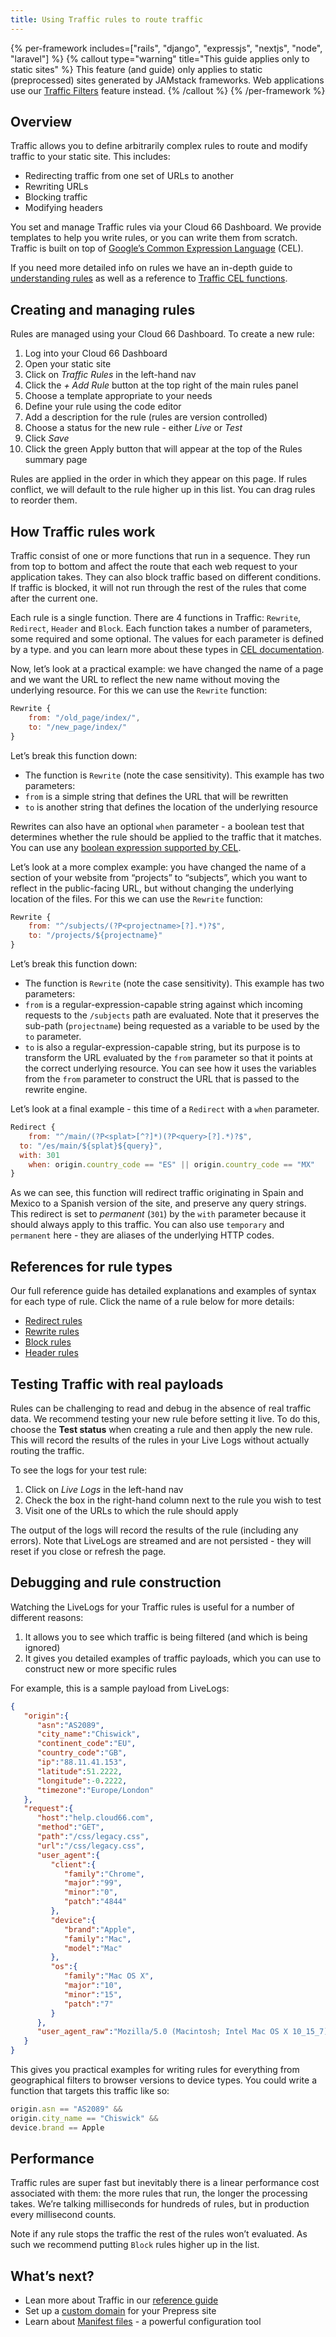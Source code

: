```yaml
---
title: Using Traffic rules to route traffic
---
```


{% per-framework includes=["rails", "django", "expressjs", "nextjs", "node", "laravel"] %}
{% callout type="warning" title="This guide applies only to static sites" %}
This feature (and guide) only applies to static (preprocessed) sites generated by JAMstack frameworks. Web applications use our [Traffic Filters](/docs/networking/ip-filtering) feature instead.
{% /callout %}
{% /per-framework %}

## Overview

Traffic allows you to define arbitrarily complex rules to route and modify traffic to your static site. This includes:

- Redirecting traffic from one set of URLs to another
- Rewriting URLs
- Blocking traffic
- Modifying headers

You set and manage Traffic rules via your Cloud 66 Dashboard. We provide templates to help you write rules, or you can write them from scratch. Traffic is built on top of [Google’s Common Expression Language](https://github.com/google/cel-spec#common-expression-language) (CEL). 

If you need more detailed info on rules we have an in-depth guide to [understanding rules](/docs/networking/understanding-traffic-rules) as well as a reference to [Traffic CEL functions](/docs/networking/traffic-cel-functions).

## Creating and managing rules

Rules are managed using your Cloud 66 Dashboard. To create a new rule:

1. Log into your Cloud 66 Dashboard 
2. Open your static site
3. Click on *Traffic Rules* in the left-hand nav
4. Click the *+ Add Rule* button at the top right of the main rules panel
5. Choose a template appropriate to your needs
6. Define your rule using the code editor
7. Add a description for the rule (rules are version controlled)
8. Choose a status for the new rule - either *Live* or *Test*
9. Click *Save*
10. Click the green Apply button that will appear at the top of the Rules summary page

Rules are applied in the order in which they appear on this page. If rules conflict, we will default to the rule higher up in this list. You can drag rules to reorder them. 

## How Traffic rules work

Traffic consist of one or more functions that run in a sequence. They run from top to bottom and affect the route that each web request to your application takes. They can also block traffic based on different conditions. If traffic is blocked, it will not run through the rest of the rules that come after the current one.

Each rule is a single function. There are 4 functions in Traffic: `Rewrite`, `Redirect`, `Header` and `Block`. Each function takes a number of parameters, some required and some optional. The values for each parameter is defined by a type. and you can learn more about these types in [CEL documentation](https://github.com/google/cel-spec/blob/master/doc/langdef.md). 

Now, let’s look at a practical example: we have changed the name of a page and we want the URL to reflect the new name without moving the underlying resource. For this we can use the `Rewrite` function:

```jsx
Rewrite {
	from: "/old_page/index/",
	to: "/new_page/index/"
}
```

Let’s break this function down: 

- The function is `Rewrite` (note the case sensitivity). This example has two parameters:
- `from` is a simple string that defines the URL that will be rewritten
- `to` is another string that defines the location of the underlying resource

Rewrites can also have an optional `when` parameter - a boolean test that determines whether the rule should be applied to the traffic that it matches. You can use any [boolean expression supported by CEL](https://github.com/google/cel-spec/blob/master/doc/langdef.md#syntax).

Let’s look at a more complex example: you have changed the name of a section of your website from “projects” to “subjects”, which you want to reflect in the public-facing URL, but without changing the underlying location of the files. For this we can use the `Rewrite` function:

```jsx
Rewrite {
	from: "^/subjects/(?P<projectname>[?].*)?$",
	to: "/projects/${projectname}"
}
```

Let’s break this function down: 

- The function is `Rewrite` (note the case sensitivity). This example has two parameters:
- `from` is a regular-expression-capable string against which incoming requests to the `/subjects` path are evaluated. Note that it preserves the sub-path (`projectname`) being requested as a variable to be used by the `to` parameter.
- `to` is also a regular-expression-capable string, but its purpose is to transform the URL evaluated by the `from` parameter so that it points at the correct underlying resource. You can see how it uses the variables from the `from` parameter to construct the URL that is passed to the rewrite engine.

Let’s look at a final example - this time of a `Redirect` with a `when` parameter. 

```jsx
Redirect {
	from: "^/main/(?P<splat>[^?]*)(?P<query>[?].*)?$",
  to: "/es/main/${splat}${query}",
  with: 301
	when: origin.country_code == "ES" || origin.country_code == "MX"
}
```

As we can see, this function will redirect traffic originating in Spain and Mexico to a Spanish version of the site, and preserve any query strings.  This redirect is set to *permanent* (`301`) by the `with` parameter because it should always apply to this traffic. You can also use `temporary` and `permanent` here - they are aliases of the underlying HTTP codes.

## References for rule types

Our full reference guide has detailed explanations and examples of syntax for each type of rule. Click the name of a rule below for more details:

- [Redirect rules](/docs/networking/understanding-traffic-rules#redirect-rules)
- [Rewrite rules](/docs/networking/understanding-traffic-rules#rewrite-rules)
- [Block rules](/docs/networking/understanding-traffic-rules#block-rules)
- [Header rules](/docs/networking/understanding-traffic-rules#header-rules)

## Testing Traffic with real payloads

Rules can be challenging to read and debug in the absence of real traffic data. We recommend testing your new rule before setting it live. To do this, choose the **Test status** when creating a rule and then apply the new rule. This will record the results of the rules in your Live Logs without actually routing the traffic. 

To see the logs for your test rule:

1. Click on *Live Logs* in the left-hand nav
2. Check the box in the right-hand column next to the rule you wish to test 
3. Visit one of the URLs to which the rule should apply

The output of the logs will record the results of the rule (including any errors). Note that LiveLogs are streamed and are not persisted - they will reset if you close or refresh the page.

## Debugging and rule construction

Watching the LiveLogs for your Traffic rules is useful for a number of different reasons:

1. It allows you to see which traffic is being filtered (and which is being ignored)
2. It gives you detailed examples of traffic payloads, which you can use to construct new or more specific rules

For example, this is a sample payload from LiveLogs:

```json
{
   "origin":{
      "asn":"AS2089",
      "city_name":"Chiswick",
      "continent_code":"EU",
      "country_code":"GB",
      "ip":"88.11.41.153",
      "latitude":51.2222,
      "longitude":-0.2222,
      "timezone":"Europe/London"
   },
   "request":{
      "host":"help.cloud66.com",
      "method":"GET",
      "path":"/css/legacy.css",
      "url":"/css/legacy.css",
      "user_agent":{
         "client":{
            "family":"Chrome",
            "major":"99",
            "minor":"0",
            "patch":"4844"
         },
         "device":{
            "brand":"Apple",
            "family":"Mac",
            "model":"Mac"
         },
         "os":{
            "family":"Mac OS X",
            "major":"10",
            "minor":"15",
            "patch":"7"
         }
      },
      "user_agent_raw":"Mozilla/5.0 (Macintosh; Intel Mac OS X 10_15_7) AppleWebKit/537.36 (KHTML, like Gecko) Chrome/99.0.4844.83 Safari/537.36"
   }
}
```

This gives you practical examples for writing rules for everything from geographical filters to browser versions to device types. You could write a function that targets this traffic like so:

```jsx
origin.asn == "AS2089" && 
origin.city_name == "Chiswick" && 
device.brand == Apple
```

## Performance

Traffic rules are super fast but inevitably there is a linear performance cost associated with them: the more rules that run, the longer the processing takes. We’re talking milliseconds for hundreds of rules, but in production every millisecond counts.  

Note if any rule stops the traffic the rest of the rules won’t evaluated. As such we recommend putting `Block` rules higher up in the list.

## What’s next?

- Lean more about Traffic in our [reference guide](/docs/networking/understanding-traffic-rules)
- Set up a [custom domain](/docs/networking/configure-dns) for your Prepress site
- Learn about [Manifest files](/docs/manifest/building-a-manifest-file#manifest-tutorial) - a powerful configuration tool
